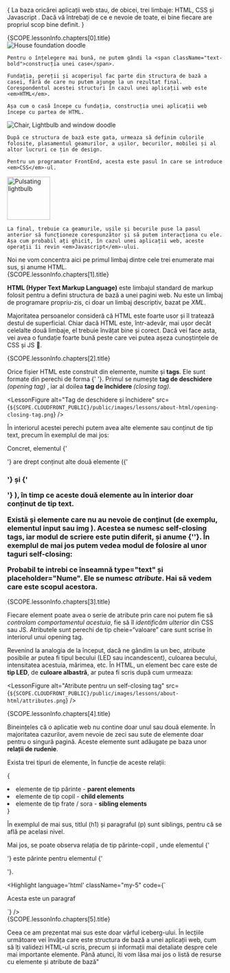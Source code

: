 {<LessonFirstSentence>
  La baza oricărei aplicații web stau, de obicei, trei limbaje: <span className="border-bottom-1px">HTML</span>, <span className="border-bottom-1px">CSS</span> și <span className="border-bottom-1px">Javascript</span> . Dacă vă întrebați de ce e nevoie de toate, ei bine fiecare are propriul scop bine definit.
</LessonFirstSentence>}
<section>
  <LessonHeading as="h2" id={SCOPE.lessonInfo.chapters[0].id}>
    {SCOPE.lessonInfo.chapters[0].title}
  </LessonHeading>
  <div className="my-16">
    <LessonFloatContent position="right">
      <img
        loading="lazy"
        className="w-100"
        alt="House foundation doodle"
        src={`${SCOPE.CLOUDFRONT_PUBLIC}/public/images/lessons/about-html/house-foundation.png`}
      />
    </LessonFloatContent>

    Pentru o înțelegere mai bună, ne putem gândi la <span className="text-bold">construcția unei case</span>.

    Fundația, pereții și acoperișul fac parte din structura de bază a casei, fără de care nu putem ajunge la un rezultat final. Corespondentul acestei structuri în cazul unei aplicații web este <em>HTML</em>.

    Așa cum o casă începe cu fundația, construcția unei aplicații web începe cu partea de HTML.
  </div>
  <div className="my-16">
    <LessonFloatContent position='left'>
      <img
        loading="lazy"
        className="w-100"
        alt="Chair, Lightbulb and window doodle"
        src={`${SCOPE.CLOUDFRONT_PUBLIC}/public/images/lessons/about-html/chair-lightbulb-window.png`}
      />
    </LessonFloatContent>

    După ce structura de bază este gata, urmeaza să definim culorile folosite, plasamentul geamurilor, a ușilor, becurilor, mobilei și al altor lucruri ce țin de design.
    
    Pentru un programator FrontEnd, acesta este pasul în care se introduce <em>CSS</em>-ul.
  </div>
  <div className="clear-both">
    <img
      width="100"
      loading="lazy"
      className="float-right ml-16"
      alt="Pulsating lightbulb"
      style={{ position: 'relative', bottom: '1em' }}
      src={`${SCOPE.CLOUDFRONT_PUBLIC}/public/images/lessons/about-html/pulsating-lightbulb.gif`}
    />
    
    La final, trebuie ca geamurile, ușile și becurile puse la pasul anterior să funcționeze corespunzător și să putem interacționa cu ele. Așa cum probabil ați ghicit, în cazul unei aplicații web, aceste operații îi revin <em>Javascript</em>-ului.
  </div>
  Noi ne vom concentra aici pe primul limbaj dintre cele trei enumerate mai sus, și anume HTML.
</section>
<section>
  <LessonHeading as="h2" id={SCOPE.lessonInfo.chapters[1].id}>
    {SCOPE.lessonInfo.chapters[1].title}
  </LessonHeading>

  <strong>HTML (Hyper Text Markup Language)</strong> este limbajul standard de markup folosit pentru a defini structura de bază a unei pagini web. Nu este un limbaj de programare propriu-zis, ci doar un limbaj descriptiv, bazat pe <em>XML</em>.

  Majoritatea persoanelor consideră că HTML este foarte usor și îl tratează destul de superficial. Chiar dacă HTML este, într-adevăr, mai ușor decât celelalte două limbaje, el trebuie învățat bine și corect. Dacă vei face asta, vei avea o fundație foarte bună peste care vei putea așeza cunoștințele de CSS și JS 💪.
</section>
<section>
  <LessonHeading as="h2" id={SCOPE.lessonInfo.chapters[2].id}>
    {SCOPE.lessonInfo.chapters[2].title}
  </LessonHeading>

  Orice fișier HTML este construit din elemente, numite și <strong>tags</strong>. Ele sunt formate din perechi de forma <FormattedText as="strong">{'<element> </element>'}</FormattedText>. Primul se numește <strong>tag de deschidere </strong> <em>(opening tag)</em> , iar al doilea <strong>tag de închidere </strong> <em>(closing tag)</em>.

  <LessonFigure
    alt="Tag de deschidere și închidere"
    src={`${SCOPE.CLOUDFRONT_PUBLIC}/public/images/lessons/about-html/opening-closing-tag.png`}
  />

  În interiorul acestei perechi putem avea alte elemente sau conținut de tip text, precum în exemplul de mai jos:

  <CodePenEmbed
    user="iampava"
    slug="GRmxmMj"
    theme="dark"
    defaultTab="html"
    className="my-5"
  />

  Concret, elementul <FormattedText as="strong">{'<section>'}</FormattedText> are drept conținut alte două elemente (<FormattedText as="strong">{'<h1>'}</FormattedText> și <FormattedText as="strong"> {'<p>'} </FormattedText>), în timp ce aceste două elemente au în interior doar conținut de tip text.

  Există și elemente care nu au nevoie de conținut (de exemplu, elementul <FormattedText as="strong">input</FormattedText> sau <FormattedText as="strong"> img </FormattedText>). Acestea se numesc <strong>self-closing tags</strong>, iar modul de scriere este putin diferit, și anume <FormattedText as="strong">{'<element />'}</FormattedText>. În exemplul de mai jos putem vedea modul de folosire al unor taguri self-closing:

  <CodePenEmbed
    user="iampava"
    slug="jOmzmYZ"
    theme="dark"
    defaultTab="html"
    className="my-5"
  />

  Probabil te intrebi ce înseamnă <strong>type="text"</strong> și <strong>placeholder="Nume"</strong>. Ele se numesc <em className="text-bold">atribute</em>. Hai să vedem care este scopul acestora.
</section>
<section>
  <LessonHeading as="h2" id={SCOPE.lessonInfo.chapters[3].id}>
    {SCOPE.lessonInfo.chapters[3].title}
  </LessonHeading>

  Fiecare element poate avea o serie de atribute prin care noi putem fie să <em className="text-bold">controlam comportamentul acestuia</em>, fie să îl <em className="text-bold"> identificăm ulterior </em> din CSS sau JS. Atributele sunt perechi de tip <FormattedText as="strong"> cheie=“valoare” </FormattedText> care sunt scrise în interiorul unui opening tag.

  Revenind la analogia de la început, dacă ne gândim la un bec, atribute posibile ar putea fi tipul becului (LED sau incandescent), culoarea becului, intensitatea acestuia, mărimea, etc. În HTML, un element bec care este de <strong>tip LED</strong>, de <strong>culoare albastră</strong>, ar putea fi scris după cum urmeaza:

  <LessonFigure
    alt="Atribute pentru un self-closing tag"
    src={`${SCOPE.CLOUDFRONT_PUBLIC}/public/images/lessons/about-html/attributes.png`}
  />
</section>
<section>
  <LessonHeading as="h2" id={SCOPE.lessonInfo.chapters[4].id}>
    {SCOPE.lessonInfo.chapters[4].title}
  </LessonHeading>

  Bineințeles că o aplicatie web nu contine doar unul sau două elemente. În majoritatea cazurilor, avem nevoie de zeci sau sute de elemente doar pentru o singură pagină. Aceste elemente sunt adăugate pe baza unor <strong>relații de rudenie</strong>.

  Exista trei tipuri de elemente, în funcție de aceste relații:

  {<List variant="bullets">
    <li>
      elemente de tip părinte - <strong>parent elements</strong>
    </li>
    <li>
      elemente de tip copil - <strong>child elements</strong>
    </li>
    <li>
      elemente de tip frate / sora - <strong>sibling elements</strong>
    </li>
  </List>}

  În exemplul de mai sus, titlul (<FormattedText as="strong">h1</FormattedText>) și paragraful (<FormattedText as="strong">p</FormattedText>) sunt siblings, pentru că se află pe acelasi nivel.

  Mai jos, se poate observa relația de tip <FormattedText as="strong"> părinte-copil </FormattedText>, unde elementul <FormattedText as="strong">{'<div>'}</FormattedText> este părinte pentru elementul <FormattedText as="strong">{'<p>'}</FormattedText>.

  <Highlight language='html' className="my-5" code={`<div>
  <p>Acesta este un paragraf</p>
</div>`} />
  
</section>
<div className="dots" />
<section>
  <LessonHeading as="h2" id={SCOPE.lessonInfo.chapters[5].id}>
    {SCOPE.lessonInfo.chapters[5].title}
  </LessonHeading>
  
  Ceea ce am prezentat mai sus este doar vârful iceberg-ului. În lecțiile următoare vei învăța care este structura de bază a unei aplicații web, cum să îți validezi HTML-ul scris, precum și informații mai detaliate despre cele mai importante elemente. Până atunci, îti vom lăsa mai jos o listă de resurse cu elemente și atribute de bază"
</section>
